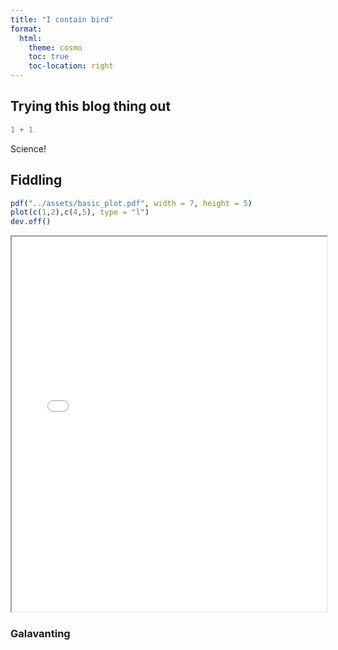 ```yaml
---
title: "I contain bird"
format:
  html:
    theme: cosmo
    toc: true 
    toc-location: right
---
```


## Trying this blog thing out

```r
1 + 1
```

Science!

## Fiddling

```r
pdf("../assets/basic_plot.pdf", width = 7, height = 5)
plot(c(1,2),c(4,5), type = "l")
dev.off()
```

<iframe src="/assets/basic_plot.pdf" width="100%" height="600px">
  <p>Your browser does not support PDFs. 
     <a href="/assets/basic_plot.pdf">Download the PDF</a>.</p>
</iframe>

### Galavanting